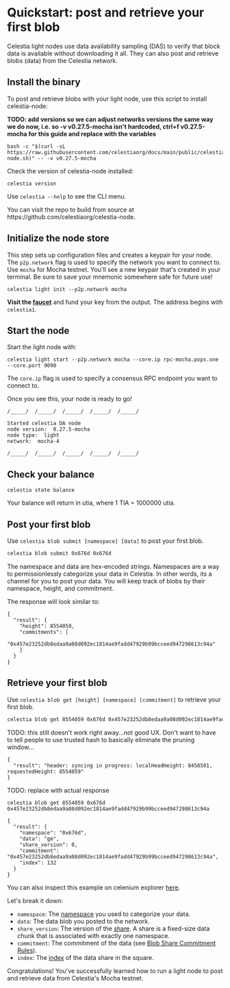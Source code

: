 # Quickstart: post and retrieve your first blob

Celestia light nodes use data availability sampling (DAS) to verify that block data is available without downloading it all. They can also post and retrieve blobs (data) from the Celestia network.


<Steps>

## Install the binary

To post and retrieve blobs with your light node, use this script to install celestia-node:

**TODO: add versions so we can adjust networks versions the same way we do now, i.e. so -v v0.27.5-mocha isn't hardcoded, ctrl+f v0.27.5-mocha for this guide and replace with the variables**

```
bash -c "$(curl -sL https://raw.githubusercontent.com/celestiaorg/docs/main/public/celestia-node.sh)" -- -v v0.27.5-mocha
```

Check the version of celestia-node installed:
```
celestia version
```

Use `celestia --help` to see the CLI menu.

<Callout type="info">
You can visit the repo to build from source at https://github.com/celestiaorg/celestia-node.
</Callout>

## Initialize the node store

This step sets up configuration files and creates a keypair for your node. The `p2p.network` flag is used to specify the network you want to connect to. Use `mocha` for Mocha testnet. You'll see a new keypair that's created in your terminal. Be sure to save your mnemonic somewhere safe for future use!

```
celestia light init --p2p.network mocha
```

**Visit the [faucet](https://mocha.celenium.io/faucet)** and fund your key from the output. The address begins with `celestia1`.

## Start the node

Start the light node with:

```
celestia light start --p2p.network mocha --core.ip rpc-mocha.pops.one --core.port 9090
```

The `core.ip` flag is used to specify a consensus RPC endpoint you want to connect to.

Once you see this, your node is ready to go!

```
/_____/  /_____/  /_____/  /_____/  /_____/

Started celestia DA node
node version:  0.27.5-mocha
node type:  light
network:  mocha-4

/_____/  /_____/  /_____/  /_____/  /_____/
```

## Check your balance

```
celestia state balance
```

Your balance will return in utia, where 1 TIA = 1000000 utia.

## Post your first blob

Use `celestia blob submit [namespace] [data]` to post your first blob.

```bash
celestia blob submit 0x676d 0x676d
```

The namespace and data are hex-encoded strings. Namespaces are a way to permissionlessly categorize your data in Celestia. In other words, its a channel for you to post your data. You will keep track of blobs by their namespace, height, and commitment.

The response will look similar to:

```
{
  "result": {
    "height": 8554059,
    "commitments": [
      "0x457e23252db8edaa9a08d092ec1814ae9fadd47929b99bcceed947298613c94a"
    ]
  }
}
```

## Retrieve your first blob

Use `celestia blob get [height] [namespace] [commitment]` to retrieve your first blob.

```bash
celestia blob get 8554059 0x676d 0x457e23252db8edaa9a08d092ec1814ae9fadd47929b99bcceed947298613c94a
```

TODO: this still doesn't work right away...not good UX. Don't want to have to tell people to use trusted hash to basically eliminate the pruning window...

```
{
  "result": "header: syncing in progress: localHeadHeight: 8458501, requestedHeight: 8554059"
}
```

TODO: replace with actual response

```
celestia blob get 8554059 0x676d 0x457e23252db8edaa9a08d092ec1814ae9fadd47929b99bcceed947298613c94a

{
  "result": {
    "namespace": "0x676d",
    "data": "gm",
    "share_version": 0,
    "commitment": "0x457e23252db8edaa9a08d092ec1814ae9fadd47929b99bcceed947298613c94a",
    "index": 132
  }
}
```

</Steps>

You can also inspect this example on celenium explorer [here](https://mocha.celenium.io/blob?commitment=RX4jJS247aqaCNCS7BgUrp+t1HkpuZvM7tlHKYYTyUo=&hash=AAAAAAAAAAAAAAAAAAAAAAAAAAAAAAAAAAAAZ20=&height=8554059).

Let's break it down:

- `namespace`: The [namespace](https://celestiaorg.github.io/celestia-app/namespace.html) you used to categorize your data.
- `data`: The data blob you posted to the network.
- `share_version`: The version of the [share](https://celestiaorg.github.io/celestia-app/shares.html). A share is a fixed-size data chunk that is associated with exactly one namespace.
- `commitment`: The commitment of the data (see [Blob Share Commitment Rules](https://celestiaorg.github.io/celestia-app/data_square_layout.html#blob-share-commitment-rules)).
- `index`: The [index](https://celestiaorg.github.io/celestia-app/shares.html#overview) of the data share in the square.

Congratulations! You've successfully learned how to run a light node to post and retrieve data from Celestia's Mocha testnet.

